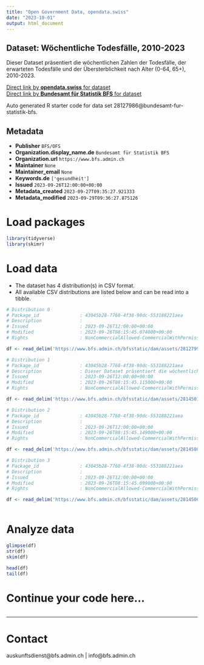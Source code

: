 ```yaml
---
title: "Open Government Data, opendata.swiss"
date: "2023-10-01"
output: html_document
---
```


## Dataset: Wöchentliche Todesfälle, 2010-2023

Dieser Dataset präsentiert die wöchentlichen Zahlen der Todesfälle, der erwarteten Todesfälle und der Übersterblichkeit nach Alter (0-64, 65+), 2010-2023.

[Direct link by **opendata.swiss** for dataset](https://opendata.swiss/de/dataset/wochentliche-todesfalle-2010-2023)<br>
[Direct link by **Bundesamt für Statistik BFS** for dataset](https://www.bfs.admin.ch/asset/de/ts-d-14.03.04.03-wr)

Auto generated R starter code for data set 28127986@bundesamt-fur-statistik-bfs.

## Metadata

- **Publisher** `BFS/OFS`
- **Organization.display_name.de** `Bundesamt für Statistik BFS`
- **Organization.url** `https://www.bfs.admin.ch`
- **Maintainer** `None`
- **Maintainer_email** `None`
- **Keywords.de** `['gesundheit']`
- **Issued** `2023-09-26T12:00:00+00:00`
- **Metadata_created** `2023-09-27T09:35:27.921333`
- **Metadata_modified** `2023-09-29T09:36:27.875126`


# Load packages

```r

library(tidyverse)
library(skimr)

```

# Load data

-   The dataset has 4 distribution(s) in CSV format.
-   All available CSV distributions are listed below and can be read into a tibble.

```r

# Distribution 0
# Package_id               : 43045b28-7760-4f38-90dc-553188221aea
# Description              : 
# Issued                   : 2023-09-26T12:00:00+00:00
# Modified                 : 2023-09-26T08:15:45.074000+00:00
# Rights                   : NonCommercialAllowed-CommercialWithPermission-ReferenceRequired

df <- read_delim('https://www.bfs.admin.ch/bfsstatic/dam/assets/28127996/master')

# Distribution 1
# Package_id               : 43045b28-7760-4f38-90dc-553188221aea
# Description              : Dieser Dataset präsentiert die wöchentlichen Zahlen der Todesfälle, der erwarteten Todesfälle und der Übersterblichkeit nach Alter (0-64, 65+), 2010-2023.
# Issued                   : 2023-09-26T12:00:00+00:00
# Modified                 : 2023-09-26T08:15:45.115000+00:00
# Rights                   : NonCommercialAllowed-CommercialWithPermission-ReferenceRequired

df <- read_delim('https://www.bfs.admin.ch/bfsstatic/dam/assets/28145011/master')

# Distribution 2
# Package_id               : 43045b28-7760-4f38-90dc-553188221aea
# Description              : 
# Issued                   : 2023-09-26T12:00:00+00:00
# Modified                 : 2023-09-26T08:15:45.149000+00:00
# Rights                   : NonCommercialAllowed-CommercialWithPermission-ReferenceRequired

df <- read_delim('https://www.bfs.admin.ch/bfsstatic/dam/assets/28145006/master')

# Distribution 3
# Package_id               : 43045b28-7760-4f38-90dc-553188221aea
# Description              : 
# Issued                   : 2023-09-26T12:00:00+00:00
# Modified                 : 2023-09-26T08:15:45.099000+00:00
# Rights                   : NonCommercialAllowed-CommercialWithPermission-ReferenceRequired

df <- read_delim('https://www.bfs.admin.ch/bfsstatic/dam/assets/28145002/master')



```

# Analyze data

```r

glimpse(df)
str(df)
skim(df)

head(df)
tail(df)

```

# Continue your code here...

```r

```

------------------------------------------------------------------------

# Contact

auskunftsdienst@bfs.admin.ch | info@bfs.admin.ch
